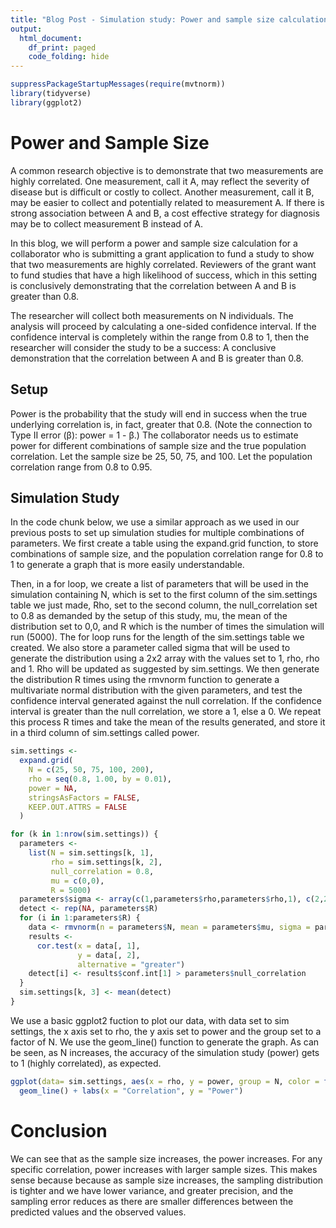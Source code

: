 ```yaml
---
title: "Blog Post - Simulation study: Power and sample size calculations correlational studies"
output:
  html_document:
    df_print: paged
    code_folding: hide
---
```


```r
suppressPackageStartupMessages(require(mvtnorm))
library(tidyverse)
library(ggplot2)
```

# Power and Sample Size 

A common research objective is to demonstrate that two measurements are highly correlated. One measurement, call it A, may reflect the severity of disease but is difficult or costly to collect. Another measurement, call it B, may be easier to collect and potentially related to measurement A. If there is strong association between A and B, a cost effective strategy for diagnosis may be to collect measurement B instead of A.

In this blog, we will perform a power and sample size calculation for a collaborator who is submitting a grant application to fund a study to show that two measurements are highly correlated. Reviewers of the grant want to fund studies that have a high likelihood of success, which in this setting is conclusively demonstrating that the correlation between A and B is greater than 0.8.

The researcher will collect both measurements on N individuals. The analysis will proceed by calculating a one-sided confidence interval. If the confidence interval is completely within the range from 0.8 to 1, then the researcher will consider the study to be a success: A conclusive demonstration that the correlation between A and B is greater than 0.8.

## Setup

Power is the probability that the study will end in success when the true underlying correlation is, in fact, greater that 0.8. (Note the connection to Type II error (β): power = 1 - β.) The collaborator needs us to estimate power for different combinations of sample size and the true population correlation. Let the sample size be 25, 50, 75, and 100. Let the population correlation range from 0.8 to 0.95.

## Simulation Study

In the code chunk below, we use a similar approach as we used in our previous posts to set up simulation studies for multiple combinations of parameters. We first create a table using the expand.grid function, to store combinations of sample size, and the population correlation range for 0.8 to 1 to generate a graph that is more easily understandable. 

Then, in a for loop, we create a list of parameters that will be used in the simulation containing N, which is set to the first column of the sim.settings table we just made, Rho, set to the second column, the null_correlation set to 0.8 as demanded by the setup of this study, mu, the mean of the distribution set to 0,0, and R which is the number of times the simulation will run (5000). The for loop runs for the length of the sim.settings table we created. We also store a parameter called sigma that will be used to generate the distribution using a 2x2 array with the values set to 1, rho, rho and 1. Rho will be updated as suggested by sim.settings. We then generate the distribution R times using the rmvnorm function to generate a multivariate normal distribution with the given parameters, and test the confidence interval generated against the null correlation. If the confidence interval is greater than the null correlation, we store a 1, else a 0. We repeat this process R times and take the mean of the results generated, and store it in a third column of sim.settings called power. 

```r
sim.settings <-
  expand.grid(
    N = c(25, 50, 75, 100, 200),
    rho = seq(0.8, 1.00, by = 0.01),
    power = NA,
    stringsAsFactors = FALSE,
    KEEP.OUT.ATTRS = FALSE
  )

for (k in 1:nrow(sim.settings)) {
  parameters <-
    list(N = sim.settings[k, 1],
         rho = sim.settings[k, 2],
         null_correlation = 0.8,
         mu = c(0,0),
         R = 5000)
  parameters$sigma <- array(c(1,parameters$rho,parameters$rho,1), c(2,2)) 
  detect <- rep(NA, parameters$R)
  for (i in 1:parameters$R) {
    data <- rmvnorm(n = parameters$N, mean = parameters$mu, sigma = parameters$sigma)
    results <-
      cor.test(x = data[, 1],
               y = data[, 2],
               alternative = "greater")
    detect[i] <- results$conf.int[1] > parameters$null_correlation
  }
  sim.settings[k, 3] <- mean(detect)
}
```

We use a basic ggplot2 fuction to plot our data, with data set to sim settings, the x axis set to rho, the y axis set to power and the group set to a factor of N. We use the geom_line() function to generate the graph. As can be seen, as N increases, the accuracy of the simulation study (power) gets to 1 (highly correlated), as expected. 

```r
ggplot(data= sim.settings, aes(x = rho, y = power, group = N, color = factor(N))) + 
  geom_line() + labs(x = "Correlation", y = "Power")
```

# Conclusion

We can see that as the sample size increases, the power increases. For any specific correlation, power increases with larger sample sizes. This makes sense because because as sample size increases, the sampling distribution is tighter and we have lower variance, and greater precision, and the sampling error reduces as there are smaller differences between the predicted values and the observed values. 
